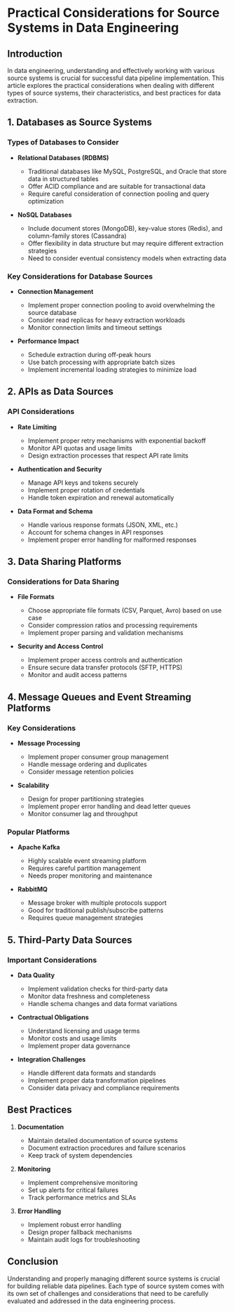# Practical Considerations for Source Systems in Data Engineering

## Introduction

In data engineering, understanding and effectively working with various source systems is crucial for successful data pipeline implementation. This article explores the practical considerations when dealing with different types of source systems, their characteristics, and best practices for data extraction.

## 1. Databases as Source Systems

### Types of Databases to Consider
* **Relational Databases (RDBMS)**
  - Traditional databases like MySQL, PostgreSQL, and Oracle that store data in structured tables
  - Offer ACID compliance and are suitable for transactional data
  - Require careful consideration of connection pooling and query optimization

* **NoSQL Databases**
  - Include document stores (MongoDB), key-value stores (Redis), and column-family stores (Cassandra)
  - Offer flexibility in data structure but may require different extraction strategies
  - Need to consider eventual consistency models when extracting data

### Key Considerations for Database Sources
* **Connection Management**
  - Implement proper connection pooling to avoid overwhelming the source database
  - Consider read replicas for heavy extraction workloads
  - Monitor connection limits and timeout settings

* **Performance Impact**
  - Schedule extraction during off-peak hours
  - Use batch processing with appropriate batch sizes
  - Implement incremental loading strategies to minimize load

## 2. APIs as Data Sources

### API Considerations
* **Rate Limiting**
  - Implement proper retry mechanisms with exponential backoff
  - Monitor API quotas and usage limits
  - Design extraction processes that respect API rate limits

* **Authentication and Security**
  - Manage API keys and tokens securely
  - Implement proper rotation of credentials
  - Handle token expiration and renewal automatically

* **Data Format and Schema**
  - Handle various response formats (JSON, XML, etc.)
  - Account for schema changes in API responses
  - Implement proper error handling for malformed responses

## 3. Data Sharing Platforms

### Considerations for Data Sharing
* **File Formats**
  - Choose appropriate file formats (CSV, Parquet, Avro) based on use case
  - Consider compression ratios and processing requirements
  - Implement proper parsing and validation mechanisms

* **Security and Access Control**
  - Implement proper access controls and authentication
  - Ensure secure data transfer protocols (SFTP, HTTPS)
  - Monitor and audit access patterns

## 4. Message Queues and Event Streaming Platforms

### Key Considerations
* **Message Processing**
  - Implement proper consumer group management
  - Handle message ordering and duplicates
  - Consider message retention policies

* **Scalability**
  - Design for proper partitioning strategies
  - Implement proper error handling and dead letter queues
  - Monitor consumer lag and throughput

### Popular Platforms
* **Apache Kafka**
  - Highly scalable event streaming platform
  - Requires careful partition management
  - Needs proper monitoring and maintenance

* **RabbitMQ**
  - Message broker with multiple protocols support
  - Good for traditional publish/subscribe patterns
  - Requires queue management strategies

## 5. Third-Party Data Sources

### Important Considerations
* **Data Quality**
  - Implement validation checks for third-party data
  - Monitor data freshness and completeness
  - Handle schema changes and data format variations

* **Contractual Obligations**
  - Understand licensing and usage terms
  - Monitor costs and usage limits
  - Implement proper data governance

* **Integration Challenges**
  - Handle different data formats and standards
  - Implement proper data transformation pipelines
  - Consider data privacy and compliance requirements

## Best Practices

1. **Documentation**
   - Maintain detailed documentation of source systems
   - Document extraction procedures and failure scenarios
   - Keep track of system dependencies

2. **Monitoring**
   - Implement comprehensive monitoring
   - Set up alerts for critical failures
   - Track performance metrics and SLAs

3. **Error Handling**
   - Implement robust error handling
   - Design proper fallback mechanisms
   - Maintain audit logs for troubleshooting

## Conclusion

Understanding and properly managing different source systems is crucial for building reliable data pipelines. Each type of source system comes with its own set of challenges and considerations that need to be carefully evaluated and addressed in the data engineering process.
